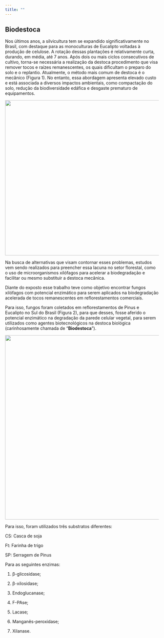 ```yaml
---
title: ""
---
```


## Biodestoca

Nos últimos anos, a silvicultura tem se expandido significativamente no Brasil, com destaque para as monoculturas de Eucalipto voltadas à produção de celulose. A rotação dessas plantações é relativamente curta, durando, em média, até 7 anos. Após dois ou mais ciclos consecutivos de cultivo, torna-se necessária a realização da destoca procedimento que visa remover tocos e raízes remanescentes, os quais dificultam o preparo do solo e o replantio. Atualmente, o método mais comum de destoca é o mecânico (Figura 1). No entanto, essa abordagem apresenta elevado custo e está associada a diversos impactos ambientais, como compactação do solo, redução da biodiversidade edáfica e desgaste prematuro de equipamentos.

![](images/clipboard-2107435690.png){fig-align="center" width="506"}

Na busca de alternativas que visam contornar esses problemas, estudos vem sendo realizados para preencher essa lacuna no setor florestal, como o uso de microorganismos xilófagos para acelerar a biodegradação e facilitar ou mesmo substituir a destoca mecânica.

Diante do exposto esse trabalho teve como objetivo encontrar fungos xilófagos com potencial enzimático para serem aplicados na biodegradação acelerada de tocos remanescentes em reflorestamentos comerciais.

Para isso, fungos foram coletados em reflorestamentos de Pinus e Eucalipto no Sul do Brasil (Figura 2), para que desses, fosse aferido o potencial enzimático na degradação da parede celular vegetal, para serem utilizados como agentes biotecnológicos na destoca biológica (carinhosamente chamada de "**Biodestoca**").

![](Imagens/Imagem%20do%20WhatsApp%20de%202025-06-20%20à(s)%2023.40.25_478cbf23.jpg){fig-align="center" width="601"}

Para isso, foram utilizados três substratos diferentes:

CS: Casca de soja

Ft: Farinha de trigo

SP: Serragem de Pinus

Para as seguintes enzimas:

1.  β-glicosidase;

2.  β-xilosidase;

3.  Endoglucanase;

4.  F-PAse;

5.  Lacase;

6.  Manganês-peroxidase;

7.  Xilanase.
